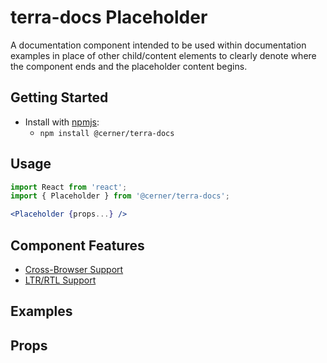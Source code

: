 


<Badge />

# terra-docs Placeholder

A documentation component intended to be used within documentation examples in place of other child/content elements to clearly denote where the component ends and the placeholder content begins.

## Getting Started

- Install with [npmjs](https://www.npmjs.com):
  - `npm install @cerner/terra-docs`

## Usage

```jsx
import React from 'react';
import { Placeholder } from '@cerner/terra-docs';

<Placeholder {props...} />
```

## Component Features

* [Cross-Browser Support](https://engineering.cerner.com/terra-ui/contributing/terra-ui/component-standards#cross-browser-support)
* [LTR/RTL Support](https://engineering.cerner.com/terra-ui/contributing/terra-ui/component-standards#ltr--rtl-support)

## Examples
<DefaultPlaceholder />

## Props
<PropsTable />

